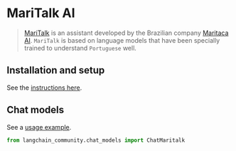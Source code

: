# MariTalk AI

>[MariTalk](https://github.com/maritaca-ai/maritalk-api) is an assistant developed by the Brazilian company [Maritaca AI](https://www.maritaca.ai/). 
> `MariTalk` is based on language models that have been specially trained to understand `Portuguese` well.


## Installation and setup

See the [instructions here](https://maritaca-ai.github.io/maritalk-api/maritalk.html#instalacao).


## Chat models

See a [usage example](/docs/integrations/chat/maritalk).

```python
from langchain_community.chat_models import ChatMaritalk
```
